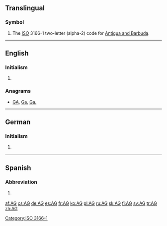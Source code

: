{{also|Appendix:Variations of "ag"}}
==Translingual==

===Symbol===
{{head|mul|symbol}}
# The [[ISO]] 3166-1 two-letter (alpha-2) code for [[Antigua and Barbuda]].

[[Category:ISO 3166-1]]
----

==English==

===Initialism===
{{en-initialism}}

# {{initialism of|attorney general|Attorney General}}

===Anagrams===
* [[GA#English|GA]], [[Ga#English|Ga]], [[Ga.#English|Ga.]]

----

==German==

===Initialism===
{{de-initialism}}

# {{initialism of|Aktiengesellschaft|lang=de}} {{gloss|corporation}}

----

==Spanish==

===Abbreviation===
{{es-abbreviation}}

# {{abbreviation of|Aguascalientes|lang=es}} {{gloss|Mexican state}}

[[af:AG]]
[[cs:AG]]
[[de:AG]]
[[es:AG]]
[[fr:AG]]
[[ko:AG]]
[[pl:AG]]
[[ru:AG]]
[[sk:AG]]
[[fi:AG]]
[[sv:AG]]
[[tr:AG]]
[[zh:AG]]